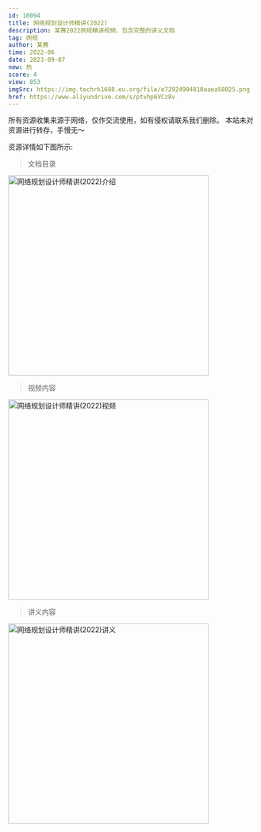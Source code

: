 ```yaml
---
id: 10094
title: 网络规划设计师精讲(2022)
description: 某赛2022网规精讲视频，包含完整的讲义文档
tag: 网规
author: 某赛
time: 2022-06
date: 2023-09-07
new: 热
score: 4
view: 853
imgSrc: https://img.techrk1688.eu.org/file/e72924904810aaea58025.png
href: https://www.aliyundrive.com/s/ptvhp6VCz8v
---
```


<Callout type="danger">
  所有资源收集来源于网络，仅作交流使用，如有侵权请联系我们删除。
  本站未对资源进行转存，手慢无～
</Callout>

资源详情如下图所示:

> 文档目录

<Image
  src="https://img.techrk1688.eu.org/file/fd08d532a77237644e992.png"
  height="404"
  width="auto"
  alt="网络规划设计师精讲(2022)介绍"
  priority={true}
/>

> 视频内容

<Image
  src="https://img.techrk1688.eu.org/file/e1fd0d41c64148a8b04c5.png"
  height="404"
  width="auto"
  alt="网络规划设计师精讲(2022)视频"
  priority={true}
/>

> 讲义内容

<Image
  src="https://img.techrk1688.eu.org/file/8fc6cdf5f7c9718003357.png"
  height="404"
  width="auto"
  alt="网络规划设计师精讲(2022)讲义"
  priority={true}
/>
